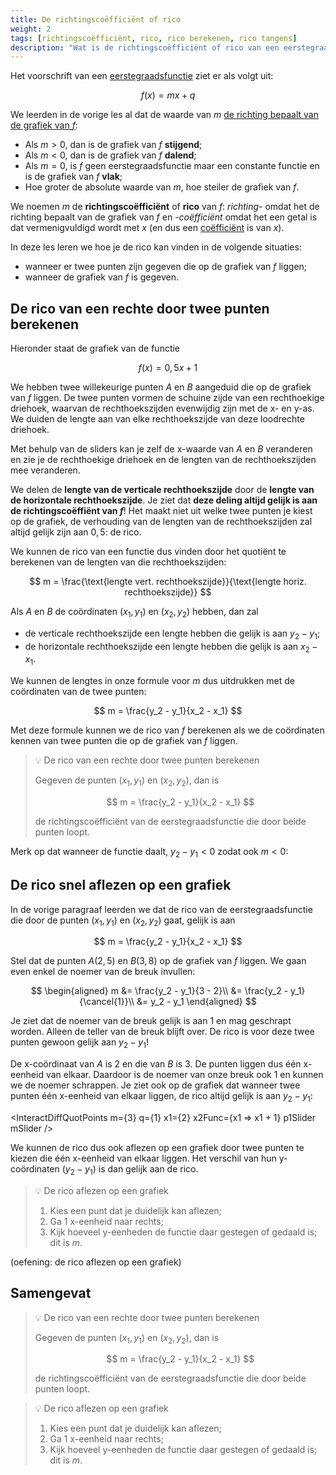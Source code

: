 ```yaml
---
title: De richtingscoëfficiënt of rico
weight: 2
tags: [richtingscoëfficiënt, rico, rico berekenen, rico tangens]
description: "Wat is de richtingscoëfficiënt of rico van een eerstegraadsfunctie en hoe kan je die rico berekenen?"
---
```


Het voorschrift van een [eerstegraadsfunctie](../intro) ziet er als volgt uit:

$$
f(x) = mx + q
$$

We leerden in de vorige les al dat de waarde van $m$ [de richting bepaalt van de grafiek van $f$](../grafiek#invloed-van-m-op-de-grafiek):

- Als $m\gt 0$, dan is de grafiek van $f$ **stijgend**;
- Als $m\lt 0$, dan is de grafiek van $f$ **dalend**;
- Als $m = 0$, is $f$ geen eerstegraadsfunctie maar een constante functie en is de grafiek van $f$ **vlak**;
- Hoe groter de absolute waarde van $m$, hoe steiler de grafiek van $f$.

We noemen $m$ de **richtingscoëfficiënt** of **rico** van $f$: *richting-* omdat het de richting bepaalt van de grafiek van $f$ en *-coëfficiënt* omdat het een getal is dat vermenigvuldigd wordt met $x$ (en dus een [coëfficiënt](../../eentermen/eenterm/#coëfficiënt-en-lettergedeelte) is van $x$).

In deze les leren we hoe je de rico kan vinden in de volgende situaties:

- wanneer er twee punten zijn gegeven die op de grafiek van $f$ liggen;
- wanneer de grafiek van $f$ is gegeven.

## De rico van een rechte door twee punten berekenen

Hieronder staat de grafiek van de functie

$$
f(x) = 0{,}5 x + 1
$$

We hebben twee willekeurige punten $A$ en $B$ aangeduid die op de grafiek van $f$ liggen. De twee punten vormen de schuine zijde van een rechthoekige driehoek, waarvan de rechthoekszijden evenwijdig zijn met de x- en y-as. We duiden de lengte aan van elke rechthoekszijde van deze loodrechte driehoek.

Met behulp van de sliders kan je zelf de x-waarde van $A$ en $B$ veranderen en zie je de rechthoekige driehoek en de lengten van de rechthoekszijden mee veranderen.


<InteractDiffQuotPoints m={0.5} q={1} x1={-1} x2={4} p1Slider p2Slider />

We delen de **lengte van de verticale rechthoekszijde** door de **lengte van de horizontale rechthoekszijde**. Je ziet dat **deze deling altijd gelijk is aan de richtingscoëffiënt van $f$**! Het maakt niet uit welke twee punten je kiest op de grafiek, de verhouding van de lengten van de rechthoekszijden zal altijd gelijk zijn aan $0{,}5$: de rico.

We kunnen de rico van een functie dus vinden door het quotiënt te berekenen van de lengten van die rechthoekszijden:

$$
m = \frac{\text{lengte vert. rechthoekszijde}}{\text{lengte horiz. rechthoekszijde}}
$$

Als $A$ en $B$ de coördinaten $(x_1, y_1)$ en $(x_2, y_2)$ hebben, dan zal

- de verticale rechthoekszijde een lengte hebben die gelijk is aan $y_2 - y_1$;
- de horizontale rechthoekszijde een lengte hebben die gelijk is aan $x_2 - x_1$.

We kunnen de lengtes in onze formule voor $m$ dus uitdrukken met de coördinaten van de twee punten:

$$
m = \frac{y_2 - y_1}{x_2 - x_1}
$$

Met deze formule kunnen we de rico van $f$ berekenen als we de coördinaten kennen van twee punten die op de grafiek van $f$ liggen.

> 💡 De rico van een rechte door twee punten berekenen
>
> Gegeven de punten $(x_1, y_1)$ en $(x_2, y_2)$, dan is
>
> $$
> m = \frac{y_2 - y_1}{x_2 - x_1}
> $$
>
> de richtingscoëfficiënt van de eerstegraadsfunctie die door beide punten loopt.

Merk op dat wanneer de functie daalt, $y_2 - y_1 \lt 0$ zodat ook $m\lt 0$:

<InteractDiffQuotPoints m={-2} q={1} x1={-1} x2={4} p1Slider p2Slider />


<RicoTweePunten/>

## De rico snel aflezen op een grafiek

In de vorige paragraaf leerden we dat de rico van de eerstegraadsfunctie die door de punten $(x_1, y_1)$ en $(x_2, y_2)$ gaat, gelijk is aan

$$
m = \frac{y_2 - y_1}{x_2 - x_1}
$$

Stel dat de punten $A(2, 5)$ en $B(3, 8)$ op de grafiek van $f$ liggen. We gaan even enkel de noemer van de breuk invullen:

$$
\begin{aligned}
m &= \frac{y_2 - y_1}{3 - 2}\\
  &= \frac{y_2 - y_1}{\cancel{1}}\\
  &= y_2 - y_1
\end{aligned}
$$

Je ziet dat de noemer van de breuk gelijk is aan $1$ en mag geschrapt worden. Alleen de teller van de breuk blijft over. De rico is voor deze twee punten gewoon gelijk aan $y_2 - y_1$!

De x-coördinaat van $A$ is $2$ en die van $B$ is $3$. De punten liggen dus één x-eenheid van elkaar. Daardoor is de noemer van onze breuk ook $1$ en kunnen we de noemer schrappen. Je ziet ook op de grafiek dat wanneer twee punten één x-eenheid van elkaar liggen, de rico altijd gelijk is aan $y_2-y_1$:

<InteractDiffQuotPoints m={3} q={1} x1={2} x2Func={x1 => x1 + 1} p1Slider mSlider />

We kunnen de rico dus ook aflezen op een grafiek door twee punten te kiezen die één x-eenheid van elkaar liggen. Het verschil van hun y-coördinaten ($y_2 - y_1$) is dan gelijk aan de rico.

> 💡 De rico aflezen op een grafiek
>
> 1. Kies een punt dat je duidelijk kan aflezen;
> 2. Ga 1 x-eenheid naar rechts;
> 3. Kijk hoeveel y-eenheden de functie daar gestegen of gedaald is; dit is $m$.


(oefening: de rico aflezen op een grafiek)


## Samengevat

> 💡 De rico van een rechte door twee punten berekenen
>
> Gegeven de punten $(x_1, y_1)$ en $(x_2, y_2)$, dan is
>
> $$
> m = \frac{y_2 - y_1}{x_2 - x_1}
> $$
>
> de richtingscoëfficiënt van de eerstegraadsfunctie die door beide punten loopt.

> 💡 De rico aflezen op een grafiek
>
> 1. Kies een punt dat je duidelijk kan aflezen;
> 2. Ga 1 x-eenheid naar rechts;
> 3. Kijk hoeveel y-eenheden de functie daar gestegen of gedaald is; dit is $m$.

